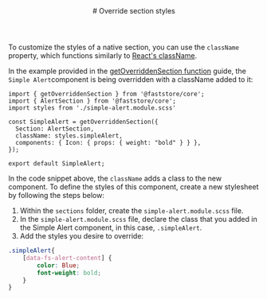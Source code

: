 
<header>
# Override section styles
</header>

To customize the styles of a native section, you can use the `className` property, which functions similarly to [React's className](https://react.dev/reference/react-dom/components/common#applying-css-styles).

In the example provided in the [getOverriddenSection function](/docs/building-sections/overrides/getoverriddensection-function) guide,
the `Simple Alert`component is being overridden with a className added to it:

```tsx {7} copy
import { getOverriddenSection } from '@faststore/core';
import { AlertSection } from '@faststore/core';
import styles from './simple-alert.module.scss'

const SimpleAlert = getOverriddenSection({
  Section: AlertSection,
  className: styles.simpleAlert,
  components: { Icon: { props: { weight: "bold" } } },
});

export default SimpleAlert;

```

In the code snippet above, the `className` adds a class to the new component. To define the styles of this component, create a new stylesheet by following the steps below:

1. Within the `sections` folder, create the `simple-alert.module.scss` file.
2. In the `simple-alert.module.scss` file, declare the class that you added in the Simple Alert component, in this case,
`.simpleAlert`.
3. Add the styles you desire to override:

```css copy
.simpleAlert{
    [data-fs-alert-content] {
        color: Blue;
        font-weight: bold;
    }
}

```
